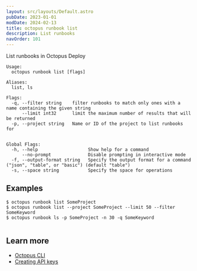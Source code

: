 ```yaml
---
layout: src/layouts/Default.astro
pubDate: 2023-01-01
modDate: 2024-02-13
title: octopus runbook list
description: List runbooks
navOrder: 101
---
```


List runbooks in Octopus Deploy

```
Usage:
  octopus runbook list [flags]

Aliases:
  list, ls

Flags:
  -q, --filter string    filter runbooks to match only ones with a name containing the given string
      --limit int32      limit the maximum number of results that will be returned
  -p, --project string   Name or ID of the project to list runbooks for


Global Flags:
  -h, --help                   Show help for a command
      --no-prompt              Disable prompting in interactive mode
  -f, --output-format string   Specify the output format for a command ("json", "table", or "basic") (default "table")
  -s, --space string           Specify the space for operations

```

## Examples

<SamplesInstance />

```
$ octopus runbook list SomeProject
$ octopus runbook list --project SomeProject --limit 50 --filter SomeKeyword
$ octopus runbook ls -p SomeProject -n 30 -q SomeKeyword


```

## Learn more

- [Octopus CLI](/docs/octopus-rest-api/cli)
- [Creating API keys](/docs/octopus-rest-api/how-to-create-an-api-key)